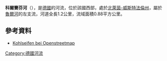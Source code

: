 {{Coord|51.216996|N|8.546780|E|display=title}}

'''科爾賽芬河'''（{{lang-de|Kohlseifen}}），是[[德國|德國]]的河流，位於該國西部，處於[[北萊茵-威斯特法倫州|北萊茵-威斯特法倫州]]，屬於[[魯爾河|魯爾河]]的左支流，河道全長1.2公里，流域面積0.88平方公里。

==參考資料==
* [http://www.openstreetmap.org/?relation=2663358 Kohlseifen bei Openstreetmap]

{{Germany-geo-stub}}
[[Category:德國河流|Category:德國河流]]